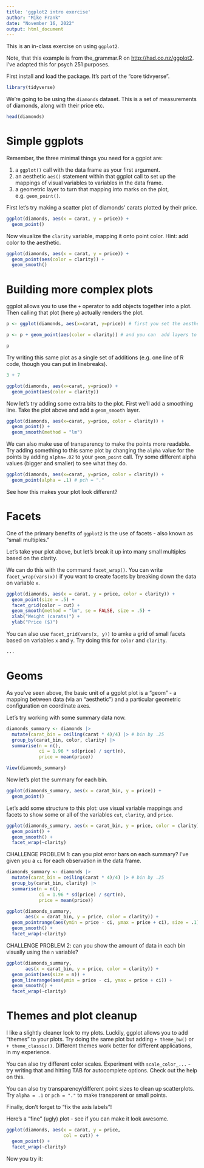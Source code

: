```yaml
---
title: 'ggplot2 intro exercise'
author: "Mike Frank"
date: "November 16, 2022"
output: html_document
---
```

  
This is an in-class exercise on using `ggplot2`.

Note, that this example is from the_grammar.R on [http://had.co.nz/ggplot2](). I've adapted this for psych 251 purposes.

First install and load the package. It's part of the "core tidvyerse".

```r
library(tidyverse)
```

We're going to be using the `diamonds` dataset. This is a set of measurements of diamonds, along with their price etc.

```r
head(diamonds)
```

# Simple ggplots

Remember, the three minimal things you need for a ggplot are:

1. a `ggplot()` call with the data frame as your first argument. 
2. an aesthetic `aes()` statement within that ggplot call to set up the  mappings of visual variables to variables in the data frame.
3. a geometric layer to turn that mapping into marks on the plot, e.g. `geom_point()`. 

First let's try making a scatter plot of diamonds' carats  plotted by their price.

```r
ggplot(diamonds, aes(x = carat, y = price)) + 
  geom_point()
```

Now visualize the `clarity` variable, mapping it onto point color. Hint: add color to the aesthetic. 

```r
ggplot(diamonds, aes(x = carat, y = price)) + 
  geom_point(aes(color = clarity)) + 
  geom_smooth()
```

# Building more complex plots

ggplot allows you to use the `+` operator to add objects together into a plot. Then calling that plot (here `p`) actually renders the plot.

```r
p <- ggplot(diamonds, aes(x=carat, y=price)) # first you set the aesthetic and dataset

p <- p + geom_point(aes(color = clarity)) # and you can  add layers to the plot

p
```

Try writing this same plot as a single set of additions (e.g. one line of R code, though you can put in linebreaks). 

```r
3 + 7
```


```r
ggplot(diamonds, aes(x=carat, y=price)) + 
  geom_point(aes(color = clarity)) 
```

Now let's try adding some extra bits to the plot. First we'll add a smoothing line. Take the plot above and add a `geom_smooth` layer.  

```r
ggplot(diamonds, aes(x=carat, y=price, color = clarity)) + 
  geom_point() +
  geom_smooth(method = "lm")
```

We can also make use of transparency to make the points more readable. Try adding something to this same plot by changing the `alpha` value for the points by adding `alpha=.02` to your `geom_point` call. Try some different alpha values (bigger and smaller) to see what they do.

```r
ggplot(diamonds, aes(x=carat, y=price, color = clarity)) + 
  geom_point(alpha = .1) # pch = "." 
```

See how this makes your plot look different?

# Facets

One of the primary benefits of `ggplot2` is the use of facets - also known as "small multiples." 

Let's take your plot above, but let's break it up into many small multiples based on the clarity. 

We can do this with the command `facet_wrap()`. You can write `facet_wrap(vars(x))` if you want to create facets by breaking down the data on variable `x`. 


```r
ggplot(diamonds, aes(x = carat, y = price, color = clarity)) + 
  geom_point(size = .5) +
  facet_grid(color ~ cut) + 
  geom_smooth(method = "lm", se = FALSE, size = .5) + 
  xlab("Weight (carats)") + 
  ylab("Price ($)")
```

You can also use `facet_grid(vars(x, y))` to amke a grid of small facets based on variables `x` and `y`. Try doing this for `color` and `clarity`.


```r
...
```


# Geoms

As you've seen above, the basic unit of a ggplot plot is a "geom" - a mapping between data (via an "aesthetic") and a particular geometric configuration on coordinate axes. 

Let's try working with some summary data now. 

```r
diamonds_summary <- diamonds |>
  mutate(carat_bin = ceiling(carat * 4)/4) |> # bin by .25
  group_by(carat_bin, color, clarity) |>
  summarise(n = n(), 
            ci = 1.96 * sd(price) / sqrt(n), 
            price = mean(price))

View(diamonds_summary)
```

Now let's plot the summary for each bin.

```r
ggplot(diamonds_summary, aes(x = carat_bin, y = price)) + 
  geom_point() 
```

Let's add some structure to this plot: use visual variable mappings and facets to show some or all of the variables `cut`, `clarity`, and `price`. 

```r
ggplot(diamonds_summary, aes(x = carat_bin, y = price, color = clarity)) + 
  geom_point() + 
  geom_smooth() + 
  facet_wrap(~clarity)
```

CHALLENGE PROBLEM 1: can you plot error bars on each summary? I've given you a `ci` for each observation in the data frame. 

```r
diamonds_summary <- diamonds |>
  mutate(carat_bin = ceiling(carat * 4)/4) |> # bin by .25
  group_by(carat_bin, clarity) |>
  summarise(n = n(), 
            ci = 1.96 * sd(price) / sqrt(n), 
            price = mean(price))

ggplot(diamonds_summary, 
       aes(x = carat_bin, y = price, color = clarity)) + 
  geom_pointrange(aes(ymin = price - ci, ymax = price + ci), size = .1) + 
  geom_smooth() + 
  facet_wrap(~clarity)
```


CHALLENGE PROBLEM 2: can you show the amount of data in each bin visually using the `n` variable?

```r
ggplot(diamonds_summary, 
       aes(x = carat_bin, y = price, color = clarity)) + 
  geom_point(aes(size = n)) + 
  geom_linerange(aes(ymin = price - ci, ymax = price + ci)) + 
  geom_smooth() + 
  facet_wrap(~clarity)
```


# Themes and plot cleanup

I like a slightly cleaner look to my plots. Luckily, ggplot allows you to add "themes" to your plots. Try doing the same plot but adding `+ theme_bw()` or `+ theme_classic()`. Different themes work better for different applications, in my experience. 

You can also try different color scales. Experiment with `scale_color_...` - try writing that and hitting TAB for autocomplete options. Check out the help on this. 

You can also try transparency/different point sizes to clean up scatterplots. Try `alpha = .1` or `pch = "."` to make transparent or small points. 

Finally, don't forget to "fix the axis labels"! 

Here's a "fine" (ugly) plot - see if you can make it look awesome. 

```r
ggplot(diamonds, aes(x = carat, y = price, 
                     col = cut)) + 
  geom_point() + 
  facet_wrap(~clarity) 
```

Now you try it:

```r


```
